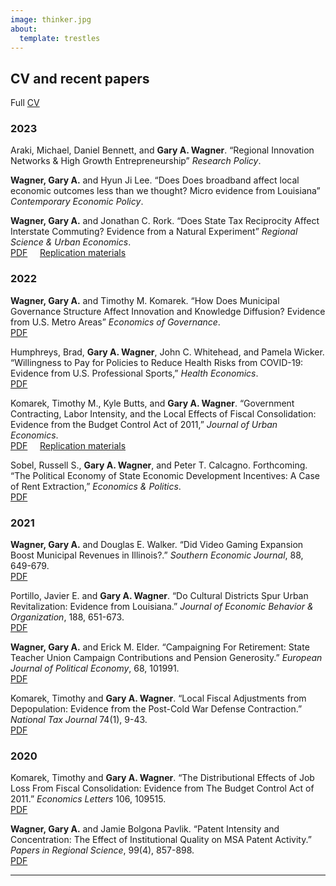 ---
image: thinker.jpg
about:
  template: trestles
---

::: column-page
## CV and recent papers

Full [CV](Wagner_cv.pdf)


### 2023

Araki, Michael, Daniel Bennett, and **Gary A. Wagner**. "Regional Innovation Networks \& High Growth Entrepreneurship" *Research Policy*.<br>

**Wagner, Gary A.** and Hyun Ji Lee. "Does Does broadband affect local economic outcomes less
than we thought? Micro evidence from Louisiana" *Contemporary Economic Policy*.<br>

**Wagner, Gary A.** and Jonathan C. Rork. "Does State Tax Reciprocity Affect Interstate Commuting? Evidence from a Natural Experiment" *Regional Science & Urban Economics*.<br> [PDF](Recip_commuting.pdf) &nbsp;&nbsp;&nbsp; [Replication materials](https://www.dropbox.com/s/wxolunhmsd7ccui/RSUE-D-22-00157-replication.zip?dl=0)


### 2022

**Wagner, Gary A.** and Timothy M. Komarek. "How Does Municipal Governance Structure Affect Innovation and Knowledge Diffusion? Evidence from U.S. Metro Areas" *Economics of Governance*.<br> [PDF](mung.pdf) &nbsp;&nbsp;&nbsp; 

Humphreys, Brad, **Gary A. Wagner**, John C. Whitehead, and Pamela Wicker. "Willingness to Pay for Policies to Reduce Health Risks from COVID-19: Evidence from U.S. Professional Sports," *Health Economics*.<br> [PDF](covid_wtp.pdf) &nbsp;&nbsp;&nbsp; 

Komarek, Timothy M., Kyle Butts, and **Gary A. Wagner**. "Government Contracting, Labor Intensity, and the Local Effects of Fiscal Consolidation: Evidence from the Budget Control Act of 2011," *Journal of Urban Economics*.<br> [PDF](bca.pdf) &nbsp;&nbsp;&nbsp; [Replication materials](https://www.dropbox.com/s/xb4pdlc4zlq0ny7/YJUEC-D-20-00284-replication.zip?dl=0)

Sobel, Russell S., **Gary A. Wagner**, and Peter T. Calcagno. Forthcoming. "The Political Economy of State Economic Development Incentives: A Case of Rent Extraction," *Economics & Politics*.<br> [PDF](megadeals.pdf) &nbsp;&nbsp;&nbsp; 


### 2021

**Wagner, Gary A.** and Douglas E. Walker. "Did Video Gaming Expansion Boost Municipal Revenues in Illinois?." *Southern Economic Journal*, 88, 649-679.<br> 
[PDF](videogaming.pdf) &nbsp;&nbsp;&nbsp; 

Portillo, Javier E. and **Gary A. Wagner**. “Do Cultural Districts Spur Urban Revitalization: Evidence
from Louisiana.” _Journal of Economic Behavior & Organization_, 188, 651-673.<br>
[PDF](culturaldistricts.pdf) &nbsp;&nbsp;&nbsp; 

**Wagner, Gary A.** and Erick M. Elder. “Campaigning For Retirement: State Teacher Union
Campaign Contributions and Pension Generosity.” _European Journal of Political Economy_, 68,
101991.<br>
[PDF](ejpe.pdf) &nbsp;&nbsp;&nbsp; 


Komarek, Timothy and **Gary A. Wagner**. “Local Fiscal Adjustments from Depopulation: Evidence
from the Post-Cold War Defense Contraction.” _National Tax Journal_ 74(1), 9-43.
<br>
[PDF](drawdown.pdf) &nbsp;&nbsp;&nbsp; 


### 2020

Komarek, Timothy and **Gary A. Wagner**. “The Distributional Effects of Job Loss From Fiscal
Consolidation: Evidence from The Budget Control Act of 2011.” _Economics Letters_ 106, 109515.<br>
[PDF](distributional_effects.pdf) &nbsp;&nbsp;&nbsp; 


**Wagner, Gary A.** and Jamie Bolgona Pavlik. “Patent Intensity and Concentration: The Effect
of Institutional Quality on MSA Patent Activity.” _Papers in Regional Science_, 99(4), 857-898.<br>
[PDF](msa_innovation.pdf) &nbsp;&nbsp;&nbsp; 
:::

---